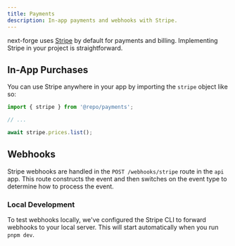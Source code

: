 ```yaml
---
title: Payments
description: In-app payments and webhooks with Stripe.
---
```


next-forge uses [Stripe](https://stripe.com/) by default for payments and billing. Implementing Stripe in your project is straightforward.

## In-App Purchases

You can use Stripe anywhere in your app by importing the `stripe` object like so:

```ts page.tsx {1,5}
import { stripe } from '@repo/payments';

// ...

await stripe.prices.list();
```

## Webhooks

Stripe webhooks are handled in the `POST /webhooks/stripe` route in the `api` app. This route constructs the event and then switches on the event type to determine how to process the event.

### Local Development

To test webhooks locally, we've configured the Stripe CLI to forward webhooks to your local server. This will start automatically when you run `pnpm dev`.
